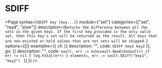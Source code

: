 # SDIFF

<Page 
  syntax={`SDIFF key [key...]`}
  module={"set"}
  categories={["set", "read", "slow"]}
  description={`Returns the difference between all the sets in the given keys.
If the first key provided is the only valid set, then this key's set will be returned as the result.
All keys that are non-existed or hold values that are not sets will be skipped.`}
  options={[]}
  examples={{
    cli: [{ description: "", code: `SDIFF key1 key2` }],
    go: [{
      description: "",
      code: `vault, err := echovault.NewEchoVault()
if err != nil {
  log.Fatal(err)
}
elements, err := vault.SDiff("key1", "key2")
`
    }]
  }}
/>